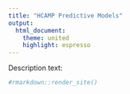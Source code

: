 ```yaml
---
title: "HCAMP Predictive Models"
output:
  html_document:
    theme: united
    highlight: espresso
---
```


Description text:

```r
#rmarkdown::render_site()
```